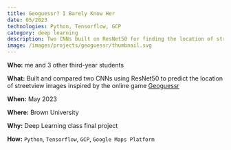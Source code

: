 ```yaml
---
title: Geoguessr? I Barely Know Her
date: 05/2023
technologies: Python, Tensorflow, GCP
category: deep learning
description: Two CNNs built on ResNet50 for finding the location of streetview images inspired by the online game Geoguessr
image: /images/projects/geoguessr/thumbnail.svg
---
```


<OutlineBox>

**Who:** me and 3 other third-year students

**What:** Built and compared two CNNs using ResNet50 to predict the location of streetview images inspired by the online game [Geoguessr](https://www.geoguessr.com/)

**When:** May 2023

**Where:** Brown University

**Why:** Deep Learning class final project

**How:** `Python`, `Tensorflow`, `GCP`, `Google Maps Platform`

</OutlineBox>
